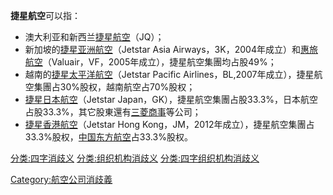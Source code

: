 '''捷星航空'''可以指：

*澳大利亚和新西兰[[捷星航空|捷星航空]]（JQ）；
*新加坡的[[捷星亚洲航空|捷星亚洲航空]]（Jetstar Asia Airways，3K，2004年成立）和[[惠旅航空|惠旅航空]]（Valuair，VF，2005年成立），捷星航空集團均占股49%；
*越南的[[捷星太平洋航空|捷星太平洋航空]]（Jetstar Pacific Airlines，BL,2007年成立），捷星航空集團占30%股权，越南航空占70%股权；
*[[捷星日本航空|捷星日本航空]]（Jetstar Japan，GK），捷星航空集團占股33.3%，日本航空占股33.3%，其它股東還有[[三菱商事|三菱商事]]等公司；
*[[捷星香港航空|捷星香港航空]]（Jetstar Hong Kong，JM，2012年成立），捷星航空集團占33.3%股权，[[中国东方航空|中国东方航空]]占33.3%股权。

{{disambig}}
[[Category:航空公司消歧義|Category:航空公司消歧義]]
[[分类:四字消歧义|分类:四字消歧义]]
[[分类:组织机构消歧义|分类:组织机构消歧义]]
[[分类:四字组织机构消歧义|分类:四字组织机构消歧义]]